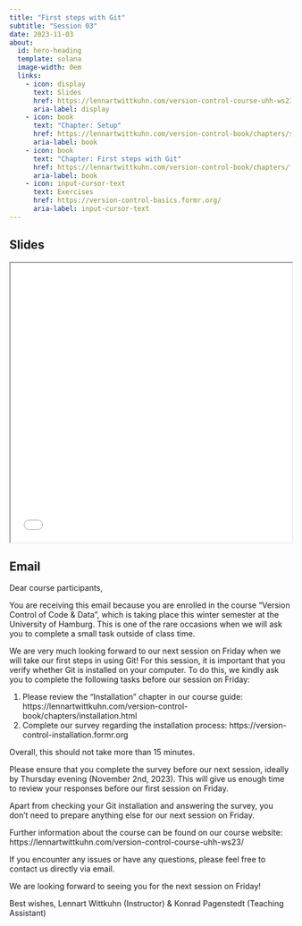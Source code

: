 ```yaml
---
title: "First steps with Git"
subtitle: "Session 03"
date: 2023-11-03
about:
  id: hero-heading
  template: solana
  image-width: 0em
  links:
    - icon: display
      text: Slides
      href: https://lennartwittkuhn.com/version-control-course-uhh-ws23/sessions/slides_session03.html
      aria-label: display
    - icon: book
      text: "Chapter: Setup"
      href: https://lennartwittkuhn.com/version-control-book/chapters/setup.html
      aria-label: book
    - icon: book
      text: "Chapter: First steps with Git"
      href: https://lennartwittkuhn.com/version-control-book/chapters/first-steps-git.html
      aria-label: book
    - icon: input-cursor-text
      text: Exercises
      href: https://version-control-basics.formr.org/
      aria-label: input-cursor-text
---
```


::: {#hero-heading}
:::

## Slides

```{=html}
<iframe width="100%" height=500 src="slides_session03.html"></iframe>
```

## Email

Dear course participants,

You are receiving this email because you are enrolled in the course "Version Control of Code & Data", which is taking place this winter semester at the University of Hamburg.
This is one of the rare occasions when we will ask you to complete a small task outside of class time.

We are very much looking forward to our next session on Friday when we will take our first steps in using Git!
For this session, it is important that you verify whether Git is installed on your computer.
To do this, we kindly ask you to complete the following tasks before our session on Friday:

1. Please review the "Installation" chapter in our course guide: https://lennartwittkuhn.com/version-control-book/chapters/installation.html
1. Complete our survey regarding the installation process: https://version-control-installation.formr.org

Overall, this should not take more than 15 minutes.

Please ensure that you complete the survey before our next session, ideally by Thursday evening (November 2nd, 2023). This will give us enough time to review your responses before our first session on Friday.

Apart from checking your Git installation and answering the survey, you don't need to prepare anything else for our next session on Friday.

Further information about the course can be found on our course website: https://lennartwittkuhn.com/version-control-course-uhh-ws23/

If you encounter any issues or have any questions, please feel free to contact us directly via email.

We are looking forward to seeing you for the next session on Friday!

Best wishes,
Lennart Wittkuhn (Instructor) & Konrad Pagenstedt (Teaching Assistant)